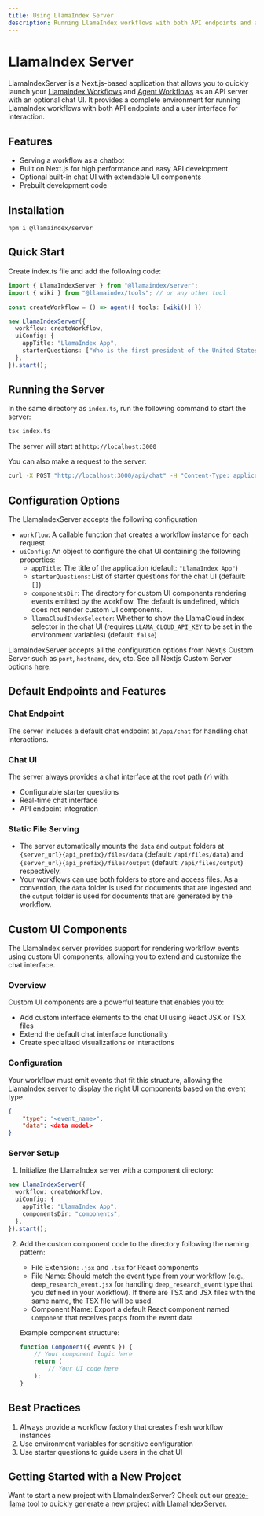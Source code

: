 ```yaml
---
title: Using LlamaIndex Server
description: Running LlamaIndex workflows with both API endpoints and a user interface for interaction
---
```


# LlamaIndex Server

LlamaIndexServer is a Next.js-based application that allows you to quickly launch your [LlamaIndex Workflows](https://ts.llamaindex.ai/docs/llamaindex/modules/agents/workflows) and [Agent Workflows](https://ts.llamaindex.ai/docs/llamaindex/modules/agents/agent_workflow) as an API server with an optional chat UI. It provides a complete environment for running LlamaIndex workflows with both API endpoints and a user interface for interaction.

## Features

- Serving a workflow as a chatbot
- Built on Next.js for high performance and easy API development
- Optional built-in chat UI with extendable UI components
- Prebuilt development code

## Installation

```package-install
npm i @llamaindex/server
```

## Quick Start

Create index.ts file and add the following code:

```ts
import { LlamaIndexServer } from "@llamaindex/server";
import { wiki } from "@llamaindex/tools"; // or any other tool

const createWorkflow = () => agent({ tools: [wiki()] })

new LlamaIndexServer({
  workflow: createWorkflow,
  uiConfig: {
    appTitle: "LlamaIndex App",
    starterQuestions: ["Who is the first president of the United States?"],
  },
}).start();
```

## Running the Server

In the same directory as `index.ts`, run the following command to start the server:

  ```bash
  tsx index.ts
  ```
The server will start at `http://localhost:3000`

You can also make a request to the server:

  ```bash
  curl -X POST "http://localhost:3000/api/chat" -H "Content-Type: application/json" -d '{"message": "Who is the first president of the United States?"}'
  ```

## Configuration Options

The LlamaIndexServer accepts the following configuration

- `workflow`: A callable function that creates a workflow instance for each request
- `uiConfig`: An object to configure the chat UI containing the following properties:
  - `appTitle`: The title of the application (default: `"LlamaIndex App"`)
  - `starterQuestions`: List of starter questions for the chat UI (default: `[]`)
  - `componentsDir`: The directory for custom UI components rendering events emitted by the workflow. The default is undefined, which does not render custom UI components.
  - `llamaCloudIndexSelector`: Whether to show the LlamaCloud index selector in the chat UI (requires `LLAMA_CLOUD_API_KEY` to be set in the environment variables) (default: `false`)

LlamaIndexServer accepts all the configuration options from Nextjs Custom Server such as `port`, `hostname`, `dev`, etc.
See all Nextjs Custom Server options [here](https://nextjs.org/docs/app/building-your-application/configuring/custom-server).

## Default Endpoints and Features

### Chat Endpoint

The server includes a default chat endpoint at `/api/chat` for handling chat interactions.

### Chat UI

The server always provides a chat interface at the root path (`/`) with:

- Configurable starter questions
- Real-time chat interface
- API endpoint integration

### Static File Serving

- The server automatically mounts the `data` and `output` folders at `{server_url}{api_prefix}/files/data` (default: `/api/files/data`) and `{server_url}{api_prefix}/files/output` (default: `/api/files/output`) respectively.
- Your workflows can use both folders to store and access files. As a convention, the `data` folder is used for documents that are ingested and the `output` folder is used for documents that are generated by the workflow.


## Custom UI Components

The LlamaIndex server provides support for rendering workflow events using custom UI components, allowing you to extend and customize the chat interface.

### Overview

Custom UI components are a powerful feature that enables you to:

- Add custom interface elements to the chat UI using React JSX or TSX files
- Extend the default chat interface functionality
- Create specialized visualizations or interactions

### Configuration

Your workflow must emit events that fit this structure, allowing the LlamaIndex server to display the right UI components based on the event type.

```json
{
    "type": "<event_name>",
    "data": <data model>
}
```

### Server Setup

1. Initialize the LlamaIndex server with a component directory:

```ts
new LlamaIndexServer({
  workflow: createWorkflow,
  uiConfig: {
    appTitle: "LlamaIndex App",
    componentsDir: "components",
  },
}).start();
```

2. Add the custom component code to the directory following the naming pattern:

   - File Extension: `.jsx` and `.tsx` for React components
   - File Name: Should match the event type from your workflow (e.g., `deep_research_event.jsx` for handling `deep_research_event` type that you defined in your workflow). If there are TSX and JSX files with the same name, the TSX file will be used.
   - Component Name: Export a default React component named `Component` that receives props from the event data

   Example component structure:

   ```jsx
   function Component({ events }) {
       // Your component logic here
       return (
           // Your UI code here
       );
   }
   ```

## Best Practices

1. Always provide a workflow factory that creates fresh workflow instances
2. Use environment variables for sensitive configuration
3. Use starter questions to guide users in the chat UI

## Getting Started with a New Project

Want to start a new project with LlamaIndexServer? Check out our [create-llama](https://github.com/run-llama/create-llama) tool to quickly generate a new project with LlamaIndexServer.